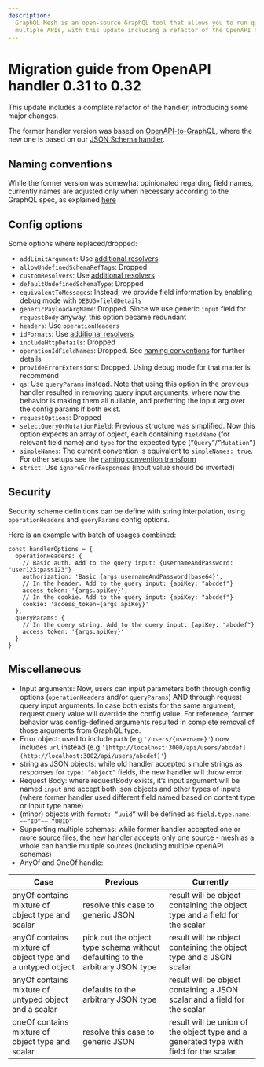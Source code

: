 ```yaml
---
description:
  GraphQL Mesh is an open-source GraphQL tool that allows you to run queries and mutations against
  multiple APIs, with this update including a refactor of the OpenAPI handler.
---
```



# Migration guide from OpenAPI handler 0.31 to 0.32

This update includes a complete refactor of the handler, introducing some major changes.

The former handler version was based on
[OpenAPI-to-GraphQL](https://developer.ibm.com/open/projects/openapi-to-graphql), where the new one
is based on our [JSON Schema handler](/docs/handlers/json-schema).

## Naming conventions

While the former version was somewhat opinionated regarding field names, currently names are
adjusted only when necessary according to the GraphQL spec, as explained
[here](/docs/handlers/openapi#naming-convention)

## Config options

Some options where replaced/dropped:

- `addLimitArgument`: Use [additional resolvers](/docs/transforms/resolvers-composition)
- `allowUndefinedSchemaRefTags`: Dropped
- `customResolvers`: Use [additional resolvers](/docs/transforms/resolvers-composition)
- `defaultUndefinedSchemaType`: Dropped
- `equivalentToMessages`: Instead, we provide field information by enabling debug mode with
  `DEBUG=fieldDetails`
- `genericPayloadArgName`: Dropped. Since we use generic `input` field for `requestBody` anyway,
  this option became redundant
- `headers`: Use `operationHeaders`
- `idFormats`: Use [additional resolvers](/docs/transforms/resolvers-composition)
- `includeHttpDetails`: Dropped
- `operationIdFieldNames`: Dropped. See
  [naming conventions](/docs/handlers/openapi#naming-convention) for further details
- `provideErrorExtensions`: Dropped. Using debug mode for that matter is recommend
- `qs`: Use `queryParams` instead. Note that using this option in the previous handler resulted in
  removing query input arguments, where now the behavior is making them all nullable, and preferring
  the input arg over the config params if both exist.
- `requestOptions`: Dropped
- `selectQueryOrMutationField`: Previous structure was simplified. Now this option expects an array
  of object, each containing `fieldName` (for relevant field name) and `type` for the expected type
  (`”Query”`/`”Mutation”`)
- `simpleNames`: The current convention is equivalent to `simpleNames: true`. For other setups see
  the [naming convention transform](https://www.graphql-mesh.com/docs/transforms/naming-convention)
- `strict`: Use `ignoreErrorResponses` (input value should be inverted)

## Security

Security scheme definitions can be define with string interpolation, using `operationHeaders` and
`queryParams` config options.

Here is an example with batch of usages combined:

```tsx
const handlerOptions = {
  operationHeaders: {
    // Basic auth. Add to the query input: {usernameAndPassword: "user123:pass123"}
    authorization: 'Basic {args.usernameAndPassword|base64}',
    // In the header. Add to the query input: {apiKey: "abcdef"}
    access_token: '{args.apiKey}',
    // In the cookie. Add to the query input: {apiKey: "abcdef"}
    cookie: 'access_token={args.apiKey}'
  },
  queryParams: {
    // In the query string. Add to the query input: {apiKey: "abcdef"}
    access_token: '{args.apiKey}'
  }
}
```

## Miscellaneous

- Input arguments: Now, users can input parameters both through config options (`operationHeaders`
  and/or `queryParams`) AND through request query input arguments. In case both exists for the same
  argument, request query value will override the config value. For reference, former behavior was
  config-defined arguments resulted in complete removal of those arguments from GraphQL type.
- Error object: used to include `path` (e.g `'/users/{username}'`) now includes `url` instead (e.g
  `'[http://localhost:3000/api/users/abcdef](http://localhost:3002/api/users/abcdef)'`)
- string as JSON objects: while old handler accepted simple strings as responses for
  `type: “object”` fields, the new handler will throw error
- Request Body: where requestBody exists, it’s input argument will be named `input` and accept both
  json objects and other types of inputs (where former handler used different field named based on
  content type or input type name)
- (minor) objects with `format: “uuid”` will be defined as `field.type.name: ~~“ID”~~ “UUID”`
- Supporting multiple schemas: while former handler accepted one or more source files, the new
  handler accepts only one source - mesh as a whole can handle multiple sources (including multiple
  openAPI schemas)
- AnyOf and OneOf handle:

| Case                                                       | Previous                                                                      | Currently                                                                              |
| ---------------------------------------------------------- | ----------------------------------------------------------------------------- | -------------------------------------------------------------------------------------- |
| anyOf contains mixture of object type and scalar           | resolve this case to generic JSON                                             | result will be object containing the object type and a field for the scalar            |
| anyOf contains mixture of object type and a untyped object | pick out the object type schema without defaulting to the arbitrary JSON type | result will be object containing the object type and a JSON scalar                     |
| anyOf contains mixture of untyped object and a scalar      | defaults to the arbitrary JSON type                                           | result will be object containing a JSON scalar and a field for the scalar              |
| oneOf contains mixture of object type and scalar           | resolve this case to generic JSON                                             | result will be union of the object type and a generated type with field for the scalar |
